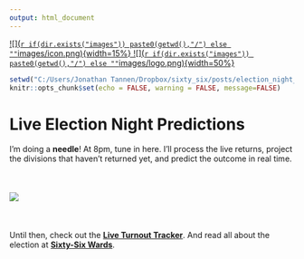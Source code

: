 ```yaml
---
output: html_document
---
```


<style>

table, td, th {
  border: none;
  padding-left: 1em;
  padding-right: 1em;
  min-width: 50%;
  margin-left: auto;
  margin-right: auto;
  margin-top: 1em;
  margin-bottom: 1em;
}

</style>

[![](`r if(dir.exists("images")) paste0(getwd(),"/") else ""`images/icon.png){width=15%}
![](`r if(dir.exists("images")) paste0(getwd(),"/") else ""`images/logo.png){width=50%}](https://sixtysixwards.com)

```r
setwd("C:/Users/Jonathan Tannen/Dropbox/sixty_six/posts/election_night_needle/")
knitr::opts_chunk$set(echo = FALSE, warning = FALSE, message=FALSE)
```

# Live Election Night Predictions
I'm doing a **needle**! At 8pm, tune in here. I'll process the live returns, project the divisions that haven't returned yet, and predict the outcome in real time.
\
\
\
\
![](`r paste0(getwd(),"/")`images/fake_needle.png)
\
\
\
\
Until then, check out the **[Live Turnout Tracker](https://jtannen.github.io/turnout_tracker_philadelphia.html)**. And read all about the election at **[Sixty-Six Wards](https://sixtysixwards.com)**.